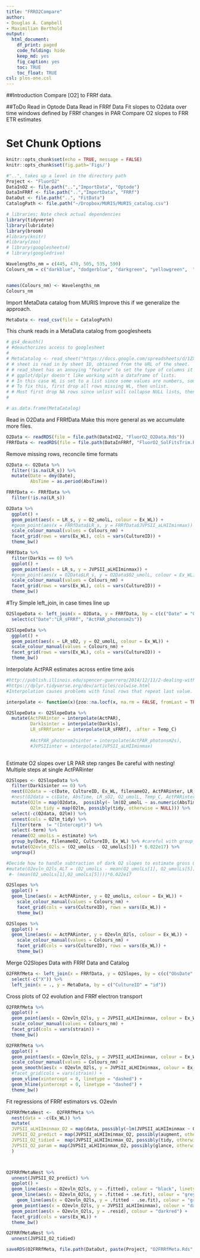 ```yaml
---
title: "FRRO2Compare"
author:
- Douglas A. Campbell
- Maximilian Berthold
output:
  html_document:
    df_print: paged
    code_folding: hide
    keep_md: yes
    fig_caption: yes
    toc: TRUE
    toc_float: TRUE
csl: plos-one.csl
---
```


##Introduction
Compare [O2] to FRRf data.

##ToDo
Read in Optode Data
Read in FRRf Data
Fit slopes to O2data over time windows defined by FRRf changes in PAR
Compare O2 slopes to FRR ETR estimates


# Set Chunk Options
```r
knitr::opts_chunk$set(echo = TRUE, message = FALSE)
knitr::opts_chunk$set(fig.path='Figs/')
```

```r
#"..", takes up a level in the directory path
Project <- "FluorO2"
DataInO2 <- file.path("..","ImportData", "Optode")
DataInFRRf <- file.path("..","ImportData", "FRRf")
DataOut <- file.path("..", "FitData")
CatalogPath <- file.path("~/Dropbox/MURIS/MURIS_catalog.csv")

```

```r
# libraries; Note check actual dependencies
library(tidyverse)
library(lubridate)
library(broom)
#library(knitr)
#library(zoo)
# library(googlesheets4)
# library(googledrive)
```

```r
Wavelengths_nm = c(445, 470, 505, 535, 590)
Colours_nm = c("darkblue", "dodgerblue", "darkgreen", "yellowgreen",  "darkorange")


names(Colours_nm) <- Wavelengths_nm
Colours_nm

```

Import MetaData catalog from MURIS
Improve this if we generalize the approach.
```r
MetaData <- read_csv(file = CatalogPath)
```


This chunk reads in a MetaData catalog from googlesheets 
```r
# gs4_deauth()
# #deauthorizes access to googlesheet
# 
# MetaCatalog <- read_sheet("https://docs.google.com/spreadsheets/d/1ZXpwR7Gfto-uRzVdXzMpQF4frbrvMLH_IyLqonFZRSw/edit#gid=0") %>%
# # sheet is read in by sheet ID, obtained from the URL of the sheet.
# # read_sheet has an annoying "feature" to set the type of columns it can't parse to a list.
# # ggplot/dplyr doesn't like working with a dataframe of lists.
# # In this case WL is set to a list since some values are numbers, some are strings, some are blank.
# # To fix this, first drop all rows missing WL, then unlist.
# # Must first drop NA rows since unlist will collapse NULL lists, then the unlisted WL is a shorter length than original WL column, which mutate doesn't like.
# 

# as.data.frame(MetaCatalog)
```


Read in O2Data and FRRfData
Make this more general as we accumulate more files.
```r
O2Data <- readRDS(file = file.path(DataInO2, "FluorO2_O2Data.Rds"))
FRRfData <- readRDS(file = file.path(DataInFRRf, "FluorO2_SolFitsTrim.Rds"))

```

Remove missing rows, reconcile time formats
```r
O2Data <- O2Data %>%
  filter(!is.na(LR_s)) %>%
  mutate(Date = dmy(Date),
         AbsTime = as.period(AbsTime))

FRRfData <- FRRfData %>%
  filter(!is.na(LR_s))
```

```r
O2Data %>%
  ggplot() +
  geom_point(aes(x = LR_s, y = O2_umolL, colour = Ex_WL)) +
  #geom_point(aes(x = FRRfData$LR_s, y = FRRfData$JVPSII_aLHIIminmax)) +
  scale_colour_manual(values = Colours_nm) +
  facet_grid(rows = vars(Ex_WL), cols = vars(CultureID)) +
  theme_bw()

FRRfData %>%
  filter(Dark1s == 0) %>%
  ggplot() +
  geom_point(aes(x = LR_s, y = JVPSII_aLHIIminmax)) +
  #geom_point(aes(x = O2Data$LR_s, y = O2Data$O2_umolL, colour = Ex_WL)) +
  scale_colour_manual(values = Colours_nm) +
  facet_grid(rows = vars(Ex_WL), cols = vars(CultureID)) +
  theme_bw()
```

#Try Simple left_join, in case times line up

```r
O2SlopeData <- left_join(x = O2Data, y = FRRfData, by = c(c("Date" = "ObsDate"), c("AbsTime" = "ObsTime"), "CultureID", "Ex_WL"), suffix = c("O2", "FRRf"), keep = FALSE) %>%
  select(c("Date":"LR_sFRRf", "ActPAR_photonsm2s"))

```

```r
O2SlopeData %>%
  ggplot() +
  geom_point(aes(x = LR_sO2, y = O2_umolL, colour = Ex_WL)) +
  scale_colour_manual(values = Colours_nm) +
  facet_grid(rows = vars(Ex_WL), cols = vars(CultureID)) +
  theme_bw()

```

Interpolate ActPAR estimates across entire time axis
```r
#http://publish.illinois.edu/spencer-guerrero/2014/12/11/2-dealing-with-missing-data-in-r-omit-approx-or-spline-part-1/
#https://dplyr.tidyverse.org/dev/articles/colwise.html
#Interpolation causes problems with final rows that repeat last value.

interpolate <- function(x){zoo::na.locf(x, na.rm = FALSE, fromLast = TRUE, type = "l", maxgap = Inf)}

O2SlopeData <- O2SlopeData %>%
  mutate(ActPARinter = interpolate(ActPAR),
         Dark1sinter = interpolate(Dark1s), 
         LR_sFRRfinter = interpolate(LR_sFRRf), .after = Temp_C)
         
         #ActPAR_photonsm2sinter = interpolate(ActPAR_photonsm2s),
         #JVPSIIinter = interpolate(JVPSII_aLHIIminmax)
         
```

Estimate O2 slopes over LR PAR step ranges
Be careful with nesting!  Multiple steps at single ActPARinter
```r
O2Slopes <- O2SlopeData %>%
  filter(Dark1sinter == 0) %>%
  nest(O2data = -c(Date, CultureID, Ex_WL, filenameO2, ActPARinter, LR_sFRRfinter)) %>% 
  #nest(O2data = c(Date, AbsTime, LR_sO2, O2_umolL, Temp_C, ActPARinter, filenameO2)) %>%
  mutate(O2lm = map(O2data,  possibly(~ lm(O2_umolL ~ as.numeric(AbsTime), data = .x), otherwise = NULL)),
         O2lm_tidy = map(O2lm, possibly(tidy, otherwise = NULL))) %>%
  select(-c(O2data, O2lm)) %>%
  unnest(cols = O2lm_tidy) %>%
  filter(term  != "(Intercept)") %>%
  select(-term) %>%
  rename(O2_umolLs = estimate) %>%
  group_by(Date, filenameO2, CultureID, Ex_WL) %>% #careful with group_by; this only works with a single replication of each LR
  mutate(O2evln_O2ls = (O2_umolLs - O2_umolLs[5]) * 6.022e17) %>%
  ungroup()

#Decide how to handle subtraction of dark O2 slopes to estimate gross O2 evln
#mutate(O2evln_O2ls_ALT = (O2_umolLs - mean(O2_umolLs[1], O2_umolLs[5]))) %>%
 #- (mean(O2_umolLs[1],O2_umolLs[5])))*6.022e17
```

```r

O2Slopes %>%
  ggplot() +
  geom_line(aes(x = ActPARinter, y = O2_umolLs, colour = Ex_WL)) +
    scale_colour_manual(values = Colours_nm) +
    facet_grid(cols = vars(CultureID), rows = vars(Ex_WL)) +
    theme_bw()

O2Slopes %>%
  ggplot() +
  geom_line(aes(x = ActPARinter, y = O2evln_O2ls, colour = Ex_WL)) +
    scale_colour_manual(values = Colours_nm) +
    facet_grid(cols = vars(CultureID), rows = vars(Ex_WL)) +
    theme_bw()
```

Merge O2Slopes Data with FRRf Data and Catalog

```r
O2FRRfMeta <- left_join(x = FRRfData, y = O2Slopes, by = c(c("ObsDate" = "Date"),  "CultureID", "Ex_WL", "ActPAR" = "ActPARinter"), suffix = c("FRRf", "O2"), keep = FALSE) %>%
  select(-c("X")) %>%
  left_join(x = ., y = MetaData, by = c("CultureID" = "id"))
```


Cross plots of O2 evolution and FRRf electron transport
```r
O2FRRfMeta %>%
  ggplot() +
  geom_point(aes(x = O2evln_O2ls, y = JVPSII_aLHIIminmax, colour = Ex_WL)) +
  scale_colour_manual(values = Colours_nm) +
  facet_grid(cols = vars(strain)) +
  theme_bw()

O2FRRfMeta %>%
  ggplot() +
  geom_point(aes(x = O2evln_O2ls, y = JVPSII_aLHIIminmax, colour = Ex_WL)) +
  scale_colour_manual(values = Colours_nm) +
  geom_smooth(aes(x = O2evln_O2ls, y = JVPSII_aLHIIminmax, colour = Ex_WL), method = "lm") +
  #facet_grid(cols = vars(strain)) +
  geom_vline(xintercept = 0, linetype = "dashed") +
  geom_hline(yintercept = 0, linetype = "dashed") +
  theme_bw()
```

Fit regressions of FRRf estimators vs. O2evln
```r
O2FRRfMetaNest <-  O2FRRfMeta %>%
  nest(data = -c(Ex_WL)) %>%
  mutate(
  JVPSII_aLHIIminmax_O2 = map(data, possibly(~lm(JVPSII_aLHIIminmax ~ O2evln_O2ls, data = .x), otherwise = NULL)),
  JVPSII_O2_predict = map(JVPSII_aLHIIminmax_O2, possibly(augment, otherwise = NULL)),
  JVPSII_O2_tidied =  map(JVPSII_aLHIIminmax_O2, possibly(tidy, otherwise = NULL)),
  JVPSII_O2_param = map(JVPSII_aLHIIminmax_O2, possibly(glance, otherwise = NULL)),
  )



O2FRRfMetaNest %>%
  unnest(JVPSII_O2_predict) %>%
  ggplot() +
  geom_line(aes(x = O2evln_O2ls, y = .fitted), colour = "black", linetype = "dashed") +
  geom_line(aes(x = O2evln_O2ls, y = .fitted + .se.fit), colour = "grey", linetype = "dashed") +
    geom_line(aes(x = O2evln_O2ls, y = .fitted - .se.fit), colour = "grey", linetype = "dashed") +
  geom_point(aes(x = O2evln_O2ls, y = JVPSII_aLHIIminmax), colour = "darkgreen") +
  geom_point(aes(x = O2evln_O2ls, y = .resid), colour = "darkred") +
  facet_grid(cols = vars(Ex_WL)) +
  theme_bw()

O2FRRfMetaNest %>%
  unnest(JVPSII_O2_tidied)

```


```r
saveRDS(O2FRRfMeta, file.path(DataOut, paste(Project, "O2FRRfMeta.Rds", sep = "_"), fsep = .Platform$file.sep))
```


